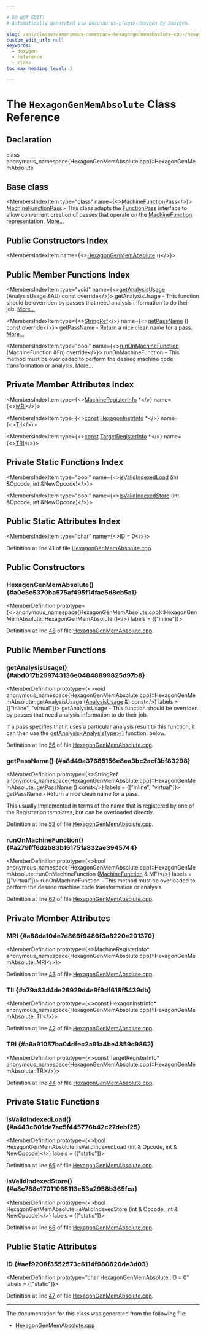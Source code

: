 ```yaml
---

# DO NOT EDIT!
# Automatically generated via docusaurus-plugin-doxygen by Doxygen.

slug: /api/classes/anonymous-namespace-hexagongenmemabsolute-cpp-/hexagongenmemabsolute
custom_edit_url: null
keywords:
  - doxygen
  - reference
  - class
toc_max_heading_level: 3

---
```





# The `HexagonGenMemAbsolute` Class Reference

<DoxygenPage pluginConfig={pluginConfig}>



## Declaration

<CodeBlock>class anonymous_namespace{HexagonGenMemAbsolute.cpp}::HexagonGenMemAbsolute</CodeBlock>

## Base class

<MembersIndex>

<MembersIndexItem
  type="class"
  name={<><a href="/docs/api/classes/llvm/machinefunctionpass">MachineFunctionPass</a></>}>
<a href="/docs/api/classes/llvm/machinefunctionpass">MachineFunctionPass</a> - This class adapts the <a href="/docs/api/classes/llvm/functionpass">FunctionPass</a> interface to allow convenient creation of passes that operate on the <a href="/docs/api/classes/llvm/machinefunction">MachineFunction</a> representation. <a href="/docs/api/classes/llvm/machinefunctionpass/#details">More...</a>
</MembersIndexItem>

</MembersIndex>

## Public Constructors Index

<MembersIndex>

<MembersIndexItem
  name={<><a href="#a0c5c5370ba575af495f14fac5d8cb5a1">HexagonGenMemAbsolute</a> ()</>}>
</MembersIndexItem>

</MembersIndex>

## Public Member Functions Index

<MembersIndex>

<MembersIndexItem
  type="void"
  name={<><a href="#abd017b299743136e04848899825d97b8">getAnalysisUsage</a> (AnalysisUsage &amp;AU) const override</>}>
getAnalysisUsage - This function should be overriden by passes that need analysis information to do their job. <a href="#abd017b299743136e04848899825d97b8">More...</a>
</MembersIndexItem>

<MembersIndexItem
  type={<><a href="/docs/api/classes/llvm/stringref">StringRef</a></>}
  name={<><a href="#a8d49a37685156e8ea3bc2acf3bf83298">getPassName</a> () const override</>}>
getPassName - Return a nice clean name for a pass. <a href="#a8d49a37685156e8ea3bc2acf3bf83298">More...</a>
</MembersIndexItem>

<MembersIndexItem
  type="bool"
  name={<><a href="#a279fff6d2b83b161751a832ae3945744">runOnMachineFunction</a> (MachineFunction &amp;Fn) override</>}>
runOnMachineFunction - This method must be overloaded to perform the desired machine code transformation or analysis. <a href="#a279fff6d2b83b161751a832ae3945744">More...</a>
</MembersIndexItem>

</MembersIndex>

## Private Member Attributes Index

<MembersIndex>

<MembersIndexItem
  type={<><a href="/docs/api/classes/llvm/machineregisterinfo">MachineRegisterInfo</a> &#42;</>}
  name={<><a href="#a88da104e7d866f9486f3a8220e201370">MRI</a></>}>
</MembersIndexItem>

<MembersIndexItem
  type={<><a href="/docs/api/files/lib/lib/target/lib/target/aarch64/aarch64promoteconstant-cpp/#a90f8350fecae261c25be85d38b451bff">const</a> <a href="/docs/api/classes/llvm/hexagoninstrinfo">HexagonInstrInfo</a> &#42;</>}
  name={<><a href="#a79a83d4de26929d4e9f9df618f5439db">TII</a></>}>
</MembersIndexItem>

<MembersIndexItem
  type={<><a href="/docs/api/files/lib/lib/target/lib/target/aarch64/aarch64promoteconstant-cpp/#a90f8350fecae261c25be85d38b451bff">const</a> <a href="/docs/api/classes/llvm/targetregisterinfo">TargetRegisterInfo</a> &#42;</>}
  name={<><a href="#a6a91057ba04dfec2a91a4be4859c9862">TRI</a></>}>
</MembersIndexItem>

</MembersIndex>

## Private Static Functions Index

<MembersIndex>

<MembersIndexItem
  type="bool"
  name={<><a href="#a443c601de7ac5f445776b42c27debf25">isValidIndexedLoad</a> (int &amp;Opcode, int &amp;NewOpcode)</>}>
</MembersIndexItem>

<MembersIndexItem
  type="bool"
  name={<><a href="#a8c788c17011065113e53a2958b365fca">isValidIndexedStore</a> (int &amp;Opcode, int &amp;NewOpcode)</>}>
</MembersIndexItem>

</MembersIndex>

## Public Static Attributes Index

<MembersIndex>

<MembersIndexItem
  type="char"
  name={<><a href="#aef9208f3552573c6114f980820de3d03">ID</a> = 0</>}>
</MembersIndexItem>

</MembersIndex>


Definition at line 41 of file <a href="/docs/api/files/lib/lib/target/lib/target/hexagon/hexagongenmemabsolute-cpp">HexagonGenMemAbsolute.cpp</a>.

<SectionDefinition>

## Public Constructors

### HexagonGenMemAbsolute() {#a0c5c5370ba575af495f14fac5d8cb5a1}

<MemberDefinition
  prototype={<>anonymous&#95;namespace&#123;HexagonGenMemAbsolute.cpp&#125;::HexagonGenMemAbsolute::HexagonGenMemAbsolute ()</>}
  labels = {["inline"]}>

Definition at line <a href="/docs/api/files/lib/lib/target/lib/target/hexagon/hexagongenmemabsolute-cpp/#l00048">48</a> of file <a href="/docs/api/files/lib/lib/target/lib/target/hexagon/hexagongenmemabsolute-cpp">HexagonGenMemAbsolute.cpp</a>.
</MemberDefinition>

</SectionDefinition>

<SectionDefinition>

## Public Member Functions

### getAnalysisUsage() {#abd017b299743136e04848899825d97b8}

<MemberDefinition
  prototype={<>void anonymous&#95;namespace&#123;HexagonGenMemAbsolute.cpp&#125;::HexagonGenMemAbsolute::getAnalysisUsage (<a href="/docs/api/classes/llvm/analysisusage">AnalysisUsage</a> &amp;) const</>}
  labels = {["inline", "virtual"]}>
getAnalysisUsage - This function should be overriden by passes that need analysis information to do their job.

If a pass specifies that it uses a particular analysis result to this function, it can then use the <a href="/docs/api/classes/llvm/pass/#a4863e5e463fb79955269fbf7fbf52b80">getAnalysis&lt;AnalysisType&gt;()</a> function, below.

Definition at line <a href="/docs/api/files/lib/lib/target/lib/target/hexagon/hexagongenmemabsolute-cpp/#l00056">56</a> of file <a href="/docs/api/files/lib/lib/target/lib/target/hexagon/hexagongenmemabsolute-cpp">HexagonGenMemAbsolute.cpp</a>.
</MemberDefinition>

### getPassName() {#a8d49a37685156e8ea3bc2acf3bf83298}

<MemberDefinition
  prototype={<>StringRef anonymous&#95;namespace&#123;HexagonGenMemAbsolute.cpp&#125;::HexagonGenMemAbsolute::getPassName () const</>}
  labels = {["inline", "virtual"]}>
getPassName - Return a nice clean name for a pass.

This usually implemented in terms of the name that is registered by one of the Registration templates, but can be overloaded directly.

Definition at line <a href="/docs/api/files/lib/lib/target/lib/target/hexagon/hexagongenmemabsolute-cpp/#l00052">52</a> of file <a href="/docs/api/files/lib/lib/target/lib/target/hexagon/hexagongenmemabsolute-cpp">HexagonGenMemAbsolute.cpp</a>.
</MemberDefinition>

### runOnMachineFunction() {#a279fff6d2b83b161751a832ae3945744}

<MemberDefinition
  prototype={<>bool anonymous&#95;namespace&#123;HexagonGenMemAbsolute.cpp&#125;::HexagonGenMemAbsolute::runOnMachineFunction (<a href="/docs/api/classes/llvm/machinefunction">MachineFunction</a> &amp; MF)</>}
  labels = {["virtual"]}>
runOnMachineFunction - This method must be overloaded to perform the desired machine code transformation or analysis.

Definition at line <a href="/docs/api/files/lib/lib/target/lib/target/hexagon/hexagongenmemabsolute-cpp/#l00062">62</a> of file <a href="/docs/api/files/lib/lib/target/lib/target/hexagon/hexagongenmemabsolute-cpp">HexagonGenMemAbsolute.cpp</a>.
</MemberDefinition>

</SectionDefinition>

<SectionDefinition>

## Private Member Attributes

### MRI {#a88da104e7d866f9486f3a8220e201370}

<MemberDefinition
  prototype={<>MachineRegisterInfo&#42; anonymous&#95;namespace&#123;HexagonGenMemAbsolute.cpp&#125;::HexagonGenMemAbsolute::MRI</>}>

Definition at line <a href="/docs/api/files/lib/lib/target/lib/target/hexagon/hexagongenmemabsolute-cpp/#l00043">43</a> of file <a href="/docs/api/files/lib/lib/target/lib/target/hexagon/hexagongenmemabsolute-cpp">HexagonGenMemAbsolute.cpp</a>.
</MemberDefinition>

### TII {#a79a83d4de26929d4e9f9df618f5439db}

<MemberDefinition
  prototype={<>const HexagonInstrInfo&#42; anonymous&#95;namespace&#123;HexagonGenMemAbsolute.cpp&#125;::HexagonGenMemAbsolute::TII</>}>

Definition at line <a href="/docs/api/files/lib/lib/target/lib/target/hexagon/hexagongenmemabsolute-cpp/#l00042">42</a> of file <a href="/docs/api/files/lib/lib/target/lib/target/hexagon/hexagongenmemabsolute-cpp">HexagonGenMemAbsolute.cpp</a>.
</MemberDefinition>

### TRI {#a6a91057ba04dfec2a91a4be4859c9862}

<MemberDefinition
  prototype={<>const TargetRegisterInfo&#42; anonymous&#95;namespace&#123;HexagonGenMemAbsolute.cpp&#125;::HexagonGenMemAbsolute::TRI</>}>

Definition at line <a href="/docs/api/files/lib/lib/target/lib/target/hexagon/hexagongenmemabsolute-cpp/#l00044">44</a> of file <a href="/docs/api/files/lib/lib/target/lib/target/hexagon/hexagongenmemabsolute-cpp">HexagonGenMemAbsolute.cpp</a>.
</MemberDefinition>

</SectionDefinition>

<SectionDefinition>

## Private Static Functions

### isValidIndexedLoad() {#a443c601de7ac5f445776b42c27debf25}

<MemberDefinition
  prototype={<>bool HexagonGenMemAbsolute::isValidIndexedLoad (int &amp; Opcode, int &amp; NewOpcode)</>}
  labels = {["static"]}>

Definition at line <a href="/docs/api/files/lib/lib/target/lib/target/hexagon/hexagongenmemabsolute-cpp/#l00065">65</a> of file <a href="/docs/api/files/lib/lib/target/lib/target/hexagon/hexagongenmemabsolute-cpp">HexagonGenMemAbsolute.cpp</a>.
</MemberDefinition>

### isValidIndexedStore() {#a8c788c17011065113e53a2958b365fca}

<MemberDefinition
  prototype={<>bool HexagonGenMemAbsolute::isValidIndexedStore (int &amp; Opcode, int &amp; NewOpcode)</>}
  labels = {["static"]}>

Definition at line <a href="/docs/api/files/lib/lib/target/lib/target/hexagon/hexagongenmemabsolute-cpp/#l00066">66</a> of file <a href="/docs/api/files/lib/lib/target/lib/target/hexagon/hexagongenmemabsolute-cpp">HexagonGenMemAbsolute.cpp</a>.
</MemberDefinition>

</SectionDefinition>

<SectionDefinition>

## Public Static Attributes

### ID {#aef9208f3552573c6114f980820de3d03}

<MemberDefinition
  prototype="char HexagonGenMemAbsolute::ID = 0"
  labels = {["static"]}>

Definition at line <a href="/docs/api/files/lib/lib/target/lib/target/hexagon/hexagongenmemabsolute-cpp/#l00047">47</a> of file <a href="/docs/api/files/lib/lib/target/lib/target/hexagon/hexagongenmemabsolute-cpp">HexagonGenMemAbsolute.cpp</a>.
</MemberDefinition>

</SectionDefinition>

<hr/>

The documentation for this class was generated from the following file:

<ul>
<li><a href="/docs/api/files/lib/lib/target/lib/target/hexagon/hexagongenmemabsolute-cpp">HexagonGenMemAbsolute.cpp</a></li>
</ul>

</DoxygenPage>

